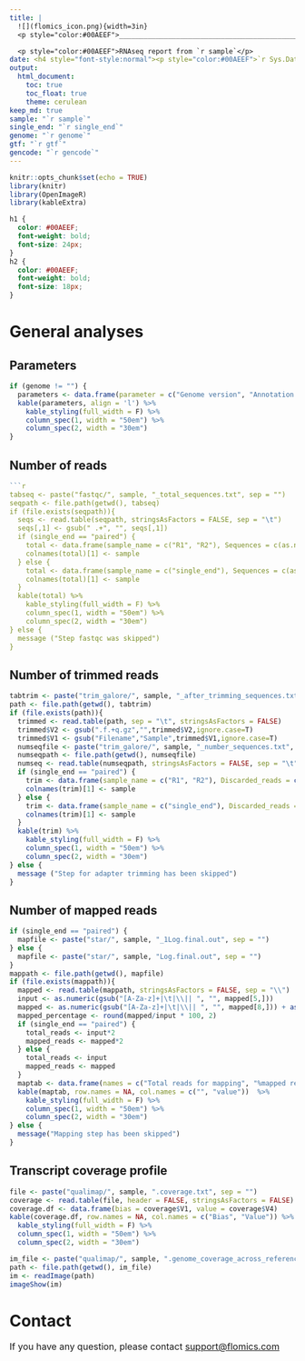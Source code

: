 ```yaml
---
title: |
  ![](flomics_icon.png){width=3in}
  <p style="color:#00AEEF">________________________________________________________</p>

  <p style="color:#00AEEF">RNAseq report from `r sample`</p>
date: <h4 style="font-style:normal"><p style="color:#00AEEF">`r Sys.Date()`</p></h4><br />
output:
  html_document:
    toc: true
    toc_float: true
    theme: cerulean
keep_md: true
sample: "`r sample`"
single_end: "`r single_end`"
genome: "`r genome`"
gtf: "`r gtf`"
gencode: "`r gencode`"
---
```


```r
knitr::opts_chunk$set(echo = TRUE)
library(knitr)
library(OpenImageR)
library(kableExtra)
```

```css
h1 {
  color: #00AEEF;
  font-weight: bold;
  font-size: 24px;
}
h2 {
  color: #00AEEF;
  font-weight: bold;
  font-size: 18px;
}
```


#  General analyses

## Parameters

```r
if (genome != "") {
  parameters <- data.frame(parameter = c("Genome version", "Annotation version (Ensembl)", "Gencode version"), Value = c(genome, gtf, gencode))
  kable(parameters, align = 'l') %>%
    kable_styling(full_width = F) %>%
    column_spec(1, width = "50em") %>%
    column_spec(2, width = "30em")
}
```

##  Number of reads

```r
```r
tabseq <- paste("fastqc/", sample, "_total_sequences.txt", sep = "")
seqpath <- file.path(getwd(), tabseq)
if (file.exists(seqpath)){
  seqs <- read.table(seqpath, stringsAsFactors = FALSE, sep = "\t")
  seqs[,1] <- gsub(" .+", "", seqs[,1])
  if (single_end == "paired") {
    total <- data.frame(sample_name = c("R1", "R2"), Sequences = c(as.numeric(seqs[2,1])/4, as.numeric(seqs[2,2])/4))
    colnames(total)[1] <- sample
  } else {
    total <- data.frame(sample_name = c("single_end"), Sequences = c(as.numeric(seqs[1,1]))/4)
    colnames(total)[1] <- sample
  }
  kable(total) %>%
    kable_styling(full_width = F) %>%
    column_spec(1, width = "50em") %>%
    column_spec(2, width = "30em")
} else {
  message ("Step fastqc was skipped")
}
```


##  Number of trimmed reads

```r
tabtrim <- paste("trim_galore/", sample, "_after_trimming_sequences.txt", sep = "")
path <- file.path(getwd(), tabtrim)
if (file.exists(path)){
  trimmed <- read.table(path, sep = "\t", stringsAsFactors = FALSE)
  trimmed$V2 <- gsub(".f.+q.gz","",trimmed$V2,ignore.case=T)
  trimmed$V1 <- gsub("Filename","Sample",trimmed$V1,ignore.case=T)
  numseqfile <- paste("trim_galore/", sample, "_number_sequences.txt", sep = "")
  numseqpath <- file.path(getwd(), numseqfile)
  numseq <- read.table(numseqpath, stringsAsFactors = FALSE, sep = "\t")
  if (single_end == "paired") {
    trim <- data.frame(sample_name = c("R1", "R2"), Discarded_reads = c(as.numeric(numseq[1,1])/4-as.numeric(trimmed[2,2]), as.numeric(numseq[2,1])/4-as.numeric(trimmed[4,2])))
    colnames(trim)[1] <- sample
  } else {
    trim <- data.frame(sample_name = c("single_end"), Discarded_reads = c(as.numeric(numseq[1,1])/4-as.numeric(trimmed[2,2])))
    colnames(trim)[1] <- sample
  }
  kable(trim) %>%
    kable_styling(full_width = F) %>%
    column_spec(1, width = "50em") %>%
    column_spec(2, width = "30em")
} else {
  message ("Step for adapter trimming has been skipped")
}

```

## Number of mapped reads

```r
if (single_end == "paired") {
  mapfile <- paste("star/", sample, "_1Log.final.out", sep = "")
} else {
  mapfile <- paste("star/", sample, "Log.final.out", sep = "")
}
mappath <- file.path(getwd(), mapfile)
if (file.exists(mappath)){
  mapped <- read.table(mappath, stringsAsFactors = FALSE, sep = "\\")
  input <- as.numeric(gsub("[A-Za-z]+|\t|\\|| ", "", mapped[5,]))
  mapped <- as.numeric(gsub("[A-Za-z]+|\t|\\|| ", "", mapped[8,])) + as.numeric(gsub("[A-Za-z]+|\t|\\|| ", "", mapped[23,])) + as.numeric(gsub("[A-Za-z]+|\t|\\|| ", "", mapped[25,]))
  mapped_percentage <- round(mapped/input * 100, 2)
  if (single_end == "paired") {
    total_reads <- input*2
    mapped_reads <- mapped*2
  } else {
    total_reads <- input
    mapped_reads <- mapped
  }
  maptab <- data.frame(names = c("Total reads for mapping", "%mapped reads", "mapped reads"), Values = c(as.integer(total_reads), mapped_percentage, as.integer(mapped_reads)))
  kable(maptab, row.names = NA, col.names = c("", "value"))  %>%
    kable_styling(full_width = F) %>%
    column_spec(1, width = "50em") %>%
    column_spec(2, width = "30em")
} else {
  message("Mapping step has been skipped")
}

```


## Transcript coverage profile

```r
file <- paste("qualimap/", sample, ".coverage.txt", sep = "")
coverage <- read.table(file, header = FALSE, stringsAsFactors = FALSE)
coverage.df <- data.frame(bias = coverage$V1, value = coverage$V4)
kable(coverage.df, row.names = NA, col.names = c("Bias", "Value")) %>%
  kable_styling(full_width = F) %>%
  column_spec(1, width = "50em") %>%
  column_spec(2, width = "30em")
```

```r
im_file <- paste("qualimap/", sample, ".genome_coverage_across_reference.png", sep = "")
path <- file.path(getwd(), im_file)
im <- readImage(path)
imageShow(im)
```


# Contact

<font size="3">If you have any question, please contact [support@flomics.com](mailto:support@flomics.com) </font>
